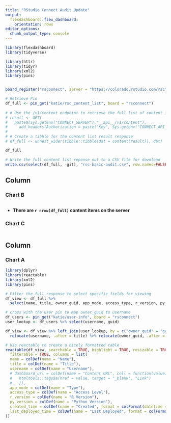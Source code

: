 ```yaml
---
title: "RStudio Connect Audit Update"
output: 
  flexdashboard::flex_dashboard:
    orientation: rows
editor_options: 
  chunk_output_type: console
---
```


```r
library(flexdashboard)
library(tidyverse)
```

```r
library(httr)
library(tidyr)
library(xml2)
library(pins)


board_register("rsconnect", server = "https://colorado.rstudio.com/rsc")

# Retrieve Pin
df_full <- pin_get("katie/rsc_content_list", board = "rsconnect")
        
# # Use the /v1/content endpoint to retrieve the full list of content items
# result <- GET(
#   paste0(Sys.getenv("CONNECT_SERVER"),"__api__/v1/content"),
#     add_headers(Authorization = paste("Key", Sys.getenv("CONNECT_API_KEY"))))
# 
# # Create a tibble for the content list result response
# df_full <- unnest_wider(tibble::tibble(dat = content(result)), dat) 

df_full
```


```r

# Write the full content list reponse out to a CSV file for download
write.csv(select(df_full, -git), "rsc-basic-audit.csv", row.names=FALSE)
```


Column {data-width=350}
-----------------------------------------------------------------------

### Chart B

```r

```

- **There are `r nrow(df_full)` content items on the server**

### Chart C

```r

```

Column {data-width=650}
-----------------------------------------------------------------------

### Chart A

```r
library(dplyr)
library(reactable)
library(xml2)
library(pins)

# Filter the full response to select specific fields for viewing
df_view <- df_full %>%
  select(name, title, owner_guid, app_mode, access_type, r_version, py_version, created_time, last_deployed_time)

# cross with the user pin to map owner_guid to username
df_users <- pin_get("katie/user-info", board = "rsconnect")
user_lookup <- df_users %>% select(username, guid)

df_view <- df_view %>% left_join(user_lookup, by = c("owner_guid" = "guid")) %>%
  relocate(username, .after = title) %>% relocate(owner_guid, .after = last_deployed_time)

# Use reactable to create a nicely formatted table
reactable(df_view, searchable = TRUE, highlight = TRUE, resizable = TRUE,
  filterable = TRUE, columns = list(
  name = colDef(name = "Name"),
  title = colDef(name = "Title"),
  username = colDef(name = "Username"),
  # dashboard_url = colDef(name = "Content URL", cell = function(value) {
  #   htmltools::tags$a(href = value, target = "_blank", "Link")
  #   }),
  app_mode = colDef(name = "Type"),
  access_type = colDef(name = "Access Level"),
  r_version = colDef(name = "R Version"),
  py_version = colDef(name = "Python Version"),
  created_time = colDef(name = "Created", format = colFormat(datetime = TRUE)),
  last_deployed_time = colDef(name = "Last Deployed", format = colFormat(datetime = TRUE))
))
```


